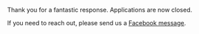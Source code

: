 Thank you for a fantastic response. Applications are now closed.

If you need to reach out, please send us a [Facebook message](https://www.facebook.com/technobrats).
